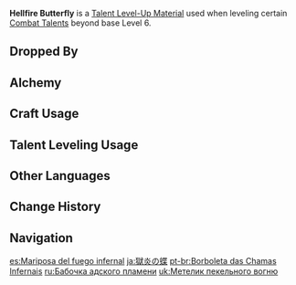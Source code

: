 {{Item Infobox
|id           = 113026
|image        = Item Hellfire Butterfly.png
|type         = Talent Level-Up Materials
|invCategory  = Character Development Items
|group        = La Signora Materials
|group2       = Weekly Boss Drops
|rarity       = 5
|description  = A warped shard that houses great might. You obtained this from defeating [[Signora]], who unleashed her original power.<br />The seal of ice was broken under duress, and as her former will surged forth from its pale white prison and she remembered her [[Rosalyne-Kruzchka Lohefalter|old name]] once more, the undying butterfly danced amidst burning flesh and blood. And she remembered her past, wandering the land, spreading the flame, burning away all evil &mdash; and she recalled the face of the [[Rostam|person]] she could never meet again.
|source1      = Lv. 70+ [[Narukami Island: Tenshukaku]] Reward
}}
'''Hellfire Butterfly''' is a [[Talent Level-Up Material]] used when leveling certain [[Combat Talents]] beyond base Level 6.

==Dropped By==
{{Dropped By|level=70}}

==Alchemy==
{{Recipe
|type = Converting
|Molten Moment = 1
|Dream Solvent = 1
|sort = Molten Moment,Dream Solvent
}}
{{Recipe
|type = Converting
|Ashen Heart = 1
|Dream Solvent = 1
|sort = Ashen Heart,Dream Solvent
}}

==Craft Usage==
{{Craft Usage}}

==Talent Leveling Usage==
{{Talent Leveling Usage}}

==Other Languages==
{{Other Languages
|en      = Hellfire Butterfly
|zhs     = 狱火之蝶
|zhs_rm  = Yùhuǒ zhī Dié
|zht     = 獄火之蝶
|zht_rm  = Yùhuǒ zhī Dié
|zh_tl   = Butterfly of Hellfire
|ja      = 獄炎の蝶
|ja_rm   = Gokuen no Chou{{Assumed}}
|ja_tl   = Butterfly of Imprisoned Flames
|ko      = 지옥불 나비
|ko_rm   = Ji'okbul Nabi
|ko_tl   = Hellfire Butterfly
|es      = Mariposa del fuego infernal
|es_tl   = Butterfly of the Infernal Fire
|fr      = Papillon infernal
|fr_tl   = Infernal Butterfly
|ru      = Бабочка адского пламени
|ru_tl   = Hellfire Butterfly
|th      = Hellfire Butterfly
|vi      = Bướm Hỏa Ngục
|vi_tl   = 
|de      = Höllenfeuerfalter
|de_tl   = Hellfire Moth
|id      = Hellfire Butterfly
|pt      = Borboleta das Chamas Infernais
|pt_tl   = 
}}

==Change History==
{{Change History|2.1}}

==Navigation==
{{Development Item Navbox|type=Character Talent Materials}}

[[es:Mariposa del fuego infernal]]
[[ja:獄炎の蝶]]
[[pt-br:Borboleta das Chamas Infernais]]
[[ru:Бабочка адского пламени]]
[[uk:Метелик пекельного вогню]]